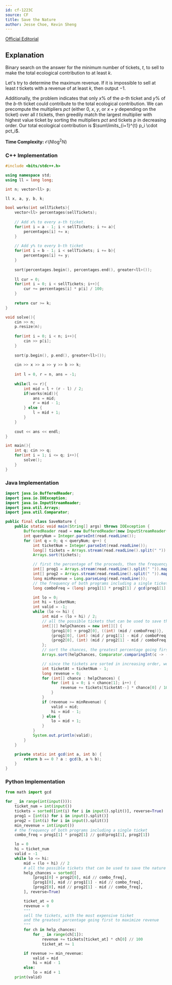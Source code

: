 ```yaml
---
id: cf-1223C
source: CF
title: Save the Nature
author: Jesse Choe, Kevin Sheng
---
```


[Official Editorial](https://codeforces.com/blog/entry/66993)

## Explanation

Binary search on the answer for the minimum number of tickets, $t$, to sell to make the total ecological contribution to at least $k$. 

Let's try to determine the maximum revenue. If it is impossible to sell at least $t$ tickets with a revenue of at least $k$, then output $-1$.

Additionally, the problem indicates that only $x\%$ of the $a$-th ticket and $y\%$ of the $b$-th ticket could contribute to the total ecological contribution. We can precompute the multipliers $pct$ (either $0$, $x$, $y$, or $x+y$ depending on the ticket) over all $t$ tickets, then greedily match the largest multiplier with highest value ticket by sorting the multipliers $pct$ and tickets $p$ in decreasing order. Our total ecological contribution is $\sum\limits_{i=1}^{t} p_i \cdot pct_i$.


**Time Complexity:** $\mathcal{O}(N\log^2 N)$

<LanguageSection>

<CPPSection>

### C++ Implementation

```cpp
#include <bits/stdc++.h>

using namespace std;
using ll = long long;

int n; vector<ll> p;

ll x, a, y, b, k;

bool works(int sellTickets){
	vector<ll> percentages(sellTickets);
	
	// Add x% to every a-th ticket.
	for(int i = a - 1; i < sellTickets; i += a){
		percentages[i] += x;
	}
	
	// Add y% to every b-th ticket
	for(int i = b - 1; i < sellTickets; i += b){
		percentages[i] += y;
	}
	
	sort(percentages.begin(), percentages.end(), greater<ll>());
	
	ll cur = 0;
	for(int i = 0; i < sellTickets; i++){
		cur += percentages[i] * p[i] / 100;
	}
	
	return cur >= k;
}

void solve(){
	cin >> n;
	p.resize(n);
	
	for(int i = 0; i < n; i++){
		cin >> p[i];
	}
	
	sort(p.begin(), p.end(), greater<ll>());
	
	cin >> x >> a >> y >> b >> k;
	
	int l = 0, r = n, ans = -1;
	
	while(l <= r){
		int mid = l + (r - l) / 2;
		if(works(mid)){
			ans = mid;
			r = mid - 1;
		} else {
			l = mid + 1;
		}
	}
	
	cout << ans << endl;
}

int main(){
	int q; cin >> q;
	for(int i = 1; i <= q; i++){
		solve();
	}
}
```

</CPPSection>

<JavaSection>
    
### Java Implementation

```java
import java.io.BufferedReader;
import java.io.IOException;
import java.io.InputStreamReader;
import java.util.Arrays;
import java.util.Comparator;

public final class SaveNature {
	public static void main(String[] args) throws IOException {
		BufferedReader read = new BufferedReader(new InputStreamReader(System.in));
		int queryNum = Integer.parseInt(read.readLine());
		for (int q = 0; q < queryNum; q++) {
			int ticketNum = Integer.parseInt(read.readLine());
			long[] tickets = Arrays.stream(read.readLine().split(" ")).mapToLong(Long::parseLong).toArray();
			Arrays.sort(tickets);

			// first the percentage of the proceeds, then the frequency
			int[] prog1 = Arrays.stream(read.readLine().split(" ")).mapToInt(Integer::parseInt).toArray();
			int[] prog2 = Arrays.stream(read.readLine().split(" ")).mapToInt(Integer::parseInt).toArray();
			long minRevenue = Long.parseLong(read.readLine());
			// the frequency of both programs including a single ticket
			long comboFreq = (long) prog1[1] * prog2[1] / gcd(prog1[1], prog2[1]);

			int lo = 0;
			int hi = ticketNum;
			int valid = -1;
			while (lo <= hi) {
				int mid = (lo + hi) / 2;
				// all the possible tickets that can be used to save the nature
				int[][] helpChances = new int[][] {
					{prog1[0] + prog2[0], ((int) (mid / comboFreq))},
					{prog1[0], (int) (mid / prog1[1] - mid / comboFreq)},
					{prog2[0], (int) (mid / prog2[1] - mid / comboFreq)}
				};
				// sort the chances, the greatest percentage going first
				Arrays.sort(helpChances, Comparator.comparingInt(c -> -c[0]));

				// since the tickets are sorted in increasing order, we go in reverse
				int ticketAt = ticketNum - 1;
				long revenue = 0;
				for (int[] chance : helpChances) {
					for (int i = 0; i < chance[1]; i++) {
						revenue += tickets[ticketAt--] * chance[0] / 100;
					}
				}
				if (revenue >= minRevenue) {
					valid = mid;
					hi = mid - 1;
				} else {
					lo = mid + 1;
				}
			}
			System.out.println(valid);
		}
	}

	private static int gcd(int a, int b) {
		return b == 0 ? a : gcd(b, a % b);
	}
}
```

</JavaSection>

<PySection>
    
### Python Implementation

```py
from math import gcd

for _ in range(int(input())):
	ticket_num = int(input())
	tickets = sorted([int(i) for i in input().split()], reverse=True)
	prog1 = [int(i) for i in input().split()]
	prog2 = [int(i) for i in input().split()]
	min_revenue = int(input())
	# the frequency of both programs including a single ticket
	combo_freq = prog1[1] * prog2[1] // gcd(prog1[1], prog2[1])

	lo = 0
	hi = ticket_num
	valid = -1
	while lo <= hi:
		mid = (lo + hi) // 2
		# all the possible tickets that can be used to save the nature
		help_chances = sorted([
			[prog1[0] + prog2[0], mid // combo_freq],
			[prog1[0], mid // prog1[1] - mid // combo_freq],
			[prog2[0], mid // prog2[1] - mid // combo_freq],
		], reverse=True)

		ticket_at = 0
		revenue = 0
		"""
		sell the tickets, with the most expensive ticket
		and the greatest percentage going first to maximize revenue
		"""
		for ch in help_chances:
			for _ in range(ch[1]):
				revenue += tickets[ticket_at] * ch[0] // 100
				ticket_at += 1

		if revenue >= min_revenue:
			valid = mid
			hi = mid - 1
		else:
			lo = mid + 1
	print(valid)
```
    
</PySection>

</LanguageSection>
